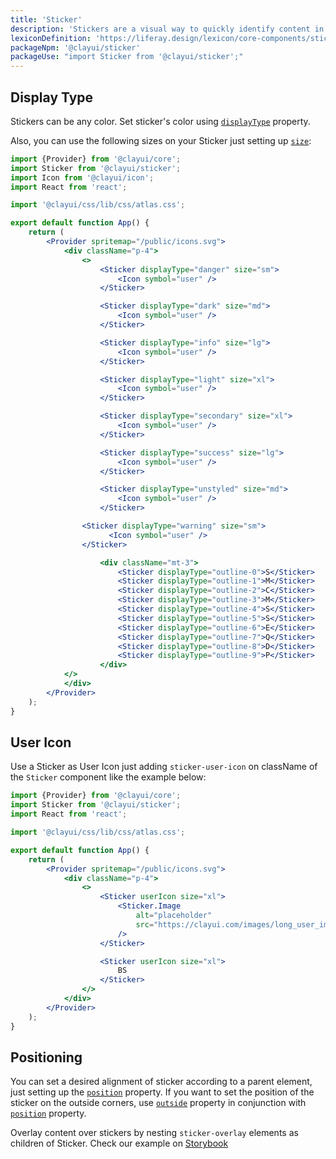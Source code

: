 ```yaml
---
title: 'Sticker'
description: 'Stickers are a visual way to quickly identify content in a different way than badges and labels.'
lexiconDefinition: 'https://liferay.design/lexicon/core-components/stickers/'
packageNpm: '@clayui/sticker'
packageUse: "import Sticker from '@clayui/sticker';"
---
```


## Display Type

Stickers can be any color. Set sticker's color using [`displayType`](#api-displayType) property.

Also, you can use the following sizes on your Sticker just setting up [`size`](#api-size):

```jsx preview
import {Provider} from '@clayui/core';
import Sticker from '@clayui/sticker';
import Icon from '@clayui/icon';
import React from 'react';

import '@clayui/css/lib/css/atlas.css';

export default function App() {
	return (
		<Provider spritemap="/public/icons.svg">
			<div className="p-4">
				<>
					<Sticker displayType="danger" size="sm">
						<Icon symbol="user" />
					</Sticker>

					<Sticker displayType="dark" size="md">
						<Icon symbol="user" />
					</Sticker>

					<Sticker displayType="info" size="lg">
						<Icon symbol="user" />
					</Sticker>

					<Sticker displayType="light" size="xl">
						<Icon symbol="user" />
					</Sticker>

					<Sticker displayType="secondary" size="xl">
						<Icon symbol="user" />
					</Sticker>

					<Sticker displayType="success" size="lg">
						<Icon symbol="user" />
					</Sticker>

					<Sticker displayType="unstyled" size="md">
						<Icon symbol="user" />
					</Sticker>

  				<Sticker displayType="warning" size="sm">
 					  <Icon symbol="user" />
  				</Sticker>

					<div className="mt-3">
						<Sticker displayType="outline-0">S</Sticker>
						<Sticker displayType="outline-1">M</Sticker>
						<Sticker displayType="outline-2">C</Sticker>
						<Sticker displayType="outline-3">M</Sticker>
						<Sticker displayType="outline-4">S</Sticker>
						<Sticker displayType="outline-5">S</Sticker>
						<Sticker displayType="outline-6">E</Sticker>
						<Sticker displayType="outline-7">Q</Sticker>
						<Sticker displayType="outline-8">D</Sticker>
						<Sticker displayType="outline-9">P</Sticker>
					</div>
   			</>
			</div>
		</Provider>
	);
}
```

## User Icon

Use a Sticker as User Icon just adding `sticker-user-icon` on className of the `Sticker` component like the example below:

```jsx preview
import {Provider} from '@clayui/core';
import Sticker from '@clayui/sticker';
import React from 'react';

import '@clayui/css/lib/css/atlas.css';

export default function App() {
	return (
		<Provider spritemap="/public/icons.svg">
			<div className="p-4">
				<>
					<Sticker userIcon size="xl">
						<Sticker.Image
							alt="placeholder"
							src="https://clayui.com/images/long_user_image.png"
						/>
					</Sticker>

					<Sticker userIcon size="xl">
						BS
					</Sticker>
				</>
			</div>
		</Provider>
	);
}
```

## Positioning

You can set a desired alignment of sticker according to a parent element, just setting up the [`position`](#api-position) property. If you want to set the position of the sticker on the outside corners, use [`outside`](#api-outside) property in conjunction with [`position`](#api-position) property.

Overlay content over stickers by nesting `sticker-overlay` elements as children of Sticker. Check our example on [Storybook](https://storybook.clayui.com/?path=/story/design-system-components-sticker--overlay)

